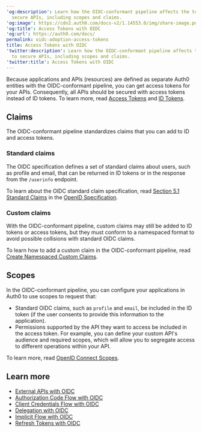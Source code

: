 ---
'og:description': Learn how the OIDC-conformant pipeline affects the tokens used to
  secure APIs, including scopes and claims.
'og:image': https://cdn2.auth0.com/docs-v2/1.14553.0/img/share-image.png
'og:title': Access Tokens with OIDC
'og:url': https://auth0.com/docs/
permalink: oidc-adoption-access-tokens
title: Access Tokens with OIDC
'twitter:description': Learn how the OIDC-conformant pipeline affects the tokens used
  to secure APIs, including scopes and claims.
'twitter:title': Access Tokens with OIDC
---
Because applications and APIs (resources) are defined as separate Auth0 entities with the OIDC-conformant pipeline, you can get <Tooltip tip="Access Token: Authorization credential, in the form of an opaque string or JWT, used to access an API." cta="View Glossary" href="/docs/glossary?term=access+tokens">access tokens</Tooltip> for your APIs. Consequently, all APIs should be secured with access tokens instead of <Tooltip tip="Access Token: Authorization credential, in the form of an opaque string or JWT, used to access an API." cta="View Glossary" href="/docs/glossary?term=ID+tokens">ID tokens</Tooltip>. To learn more, read [Access Tokens](/docs/secure/tokens/access-tokens) and [ID Tokens](/docs/secure/tokens/id-tokens).

## Claims

The OIDC-conformant pipeline standardizes claims that you can add to ID and access tokens.

### Standard claims

The OIDC specification defines a [](https://openid.net/specs/openid-connect-core-1_0.html#StandardClaims) set of standard claims about users, such as profile and email, that can be returned in ID tokens or in the response from the `/userinfo` endpoint.

To learn about the OIDC standard claim specification, read [Section 5.1 Standard Claims](https://openid.net/specs/openid-connect-core-1_0.html#StandardClaims) in the [OpenID Specification](https://openid.net).

### Custom claims

With the OIDC-conformant pipeline, custom claims may still be added to ID tokens or access tokens, but they must conform to a namespaced format to avoid possible collisions with standard OIDC claims.

To learn how to add a custom claim in the OIDC-conformant pipeline, read [Create Namespaced Custom Claims](/docs/secure/tokens/json-web-tokens/create-custom-claims).

## Scopes

In the OIDC-conformant pipeline, you can configure your applications in Auth0 to use scopes to request that:

* Standard OIDC claims, such as `profile` and `email`, be included in the ID token (if the user consents to provide this information to the application).
* Permissions supported by the API they want to access be included in the access token. For example, you can define your custom API's <Tooltip tip="Audience: Unique identifier of the audience for an issued token. Named aud in a token, its value contains the ID of either an application (Client ID) for an ID Token or an API (API Identifier) for an Access Token." cta="View Glossary" href="/docs/glossary?term=audience">audience</Tooltip> and required scopes, which will allow you to segregate access to different operations within your API.

To learn more, read [OpenID Connect Scopes](/docs/get-started/apis/scopes/openid-connect-scopes).

## Learn more

* [External APIs with OIDC](/docs/authenticate/login/oidc-conformant-authentication/oidc-adoption-apis)
* [Authorization Code Flow with OIDC](/docs/authenticate/login/oidc-conformant-authentication/oidc-adoption-auth-code-flow)
* [Client Credentials Flow with OIDC](/docs/authenticate/login/oidc-conformant-authentication/oidc-adoption-client-credentials-flow)
* [Delegation with OIDC](/docs/authenticate/login/oidc-conformant-authentication/oidc-adoption-delegation)
* [Implicit Flow with OIDC](/docs/authenticate/login/oidc-conformant-authentication/oidc-adoption-implicit-flow)
* [Refresh Tokens with OIDC](/docs/authenticate/login/oidc-conformant-authentication/oidc-adoption-refresh-tokens)